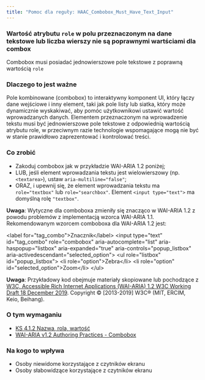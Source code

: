 ```yaml
---
title: "Pomoc dla reguły: HAAC_Combobox_Must_Have_Text_Input"
---
```


<div className="toolHelp">
<Row>
<Column colLg={16} colMd={8} colSm={4} className="toolHead">

### Wartość atrybutu `role` w polu przeznaczonym na dane tekstowe lub liczba wierszy nie są poprawnymi wartściami dla combox

<div id="locLevel"></div>

Combobox musi posiadać jednowierszowe pole tekstowe z poprawną wartością `role`

</Column>
</Row>
<Row>
<Column colLg={11} colMd={5} colSm={4} className="toolMain">

### Dlaczego to jest ważne

Pole kombinowane (combobox) to interaktywny komponent UI, który łączy dane wejściowe i inny element, taki jak pole listy lub siatka, który może dynamicznie wyskakiwać, aby pomóc użytkownikowi ustawić wartość wprowadzanych danych. Elementem przeznaczonym na wprowadzenie tekstu musi być jednowierszowe pole tekstowe z odpowiednią wartością atrybutu role, w przeciwnym razie technologie wspomagające mogą nie być w&nbsp;stanie prawidłowo zaprezentować i kontrolować treści.

<div id="locSnippet"></div>

### Co zrobić

 * Zakoduj combobox jak w przykładzie WAI-ARIA 1.2 poniżej;
 * LUB, jeśli element wprowadzania tekstu jest wielowierszowy (np. `<textarea>`), ustaw `aria-multiline="false"`;
 * ORAZ, i upewnij się, że element wprowadzania tekstu ma `role="textbox"` lub `role="searchbox"`. Element `<input type="text">` ma domyślną rolę `"textbox"`.

**Uwaga**: Wytyczne dla comboboxa zmieniły się znacząco w WAI-ARIA 1.2 z powodu problemów z implementacją wzorca WAI-ARIA 1.1. Rekomendowanym wzorcem comboboxa dla WAI-ARIA 1.2 jest:

<CodeSnippet type="multi" light={true}> &lt;label for="tag_combo"&gt;Znacznik&lt;/label&gt;
  &lt;input type="text" id="tag_combo"
      role="combobox" aria-autocomplete="list"
      aria-haspopup="listbox" aria-expanded="true"
      aria-controls="popup_listbox" aria-activedescendant="selected_option"&gt;
   &lt;ul role="listbox" id="popup_listbox"&gt;
      &lt;li role="option"&gt;Zebra&lt;/li&gt;
      &lt;li role="option" id="selected_option"&gt;Zoom&lt;/li&gt;
   &lt;/ul&gt;</CodeSnippet>

**Uwaga**: Przykładowy kod obejmuje materiały skopiowane lub pochodzące z [W3C, Accessible Rich Internet Applications (WAI-ARIA) 1.2 W3C Working Draft 18 December 2019](https://www.w3.org/TR/wai-aria-1.2/#combobox). Copyright © [2013-2019] W3C® (MIT, ERCIM, Keio, Beihang).

</Column>
<Column colLg={5} colMd={3} colSm={4} className="toolLeft">

### O tym wymaganiu

* [KS 4.1.2 Nazwa, rola, wartość](https://wcag.lepszyweb.pl/#name-role-value)
* [WAI-ARIA v1.2 Authoring Practices - Combobox](https://www.w3.org/TR/wai-aria-practices-1.2/#combobox)

### Na kogo to wpływa

* Osoby niewidome korzystające z czytników ekranu
* Osoby słabowidzące korzystające z czytników ekranu

</Column>
</Row>
</div>

